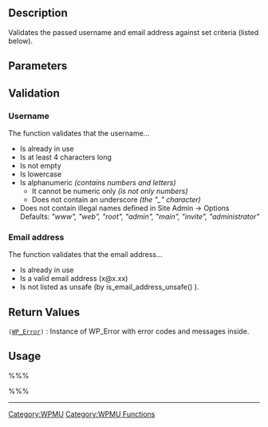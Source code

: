 == Description ==
Validates the passed username and email address against set criteria (listed below).

== Parameters ==
{{Parameter|$user_name | string |The username to be validated.}}
{{Parameter|$user_email | string |The email address to be validated.}}

== Validation ==
=== Username ===
The function validates that the username...

*Is already in use
*Is at least 4 characters long
*Is not empty
*Is lowercase
*Is alphanumeric <i>(contains numbers and letters)</i>
**It cannot be numeric only <i>(is not only numbers)</i>
**Does not contain an underscore <i>(the "_" character)</i>
*Does not contain illegal names defined in Site Admin -> Options<br />Defaults: <i>"www", "web", "root", "admin", "main", "invite", "administrator"</i>

=== Email address ===
The function validates that the email address...

*Is already in use
*Is a valid email address (x@x.xx)
*Is not listed as unsafe (by is_email_address_unsafe() ).

== Return Values ==
; <tt>([[Function_Reference/WP_Error|WP_Error]])</tt> : Instance of WP_Error with error codes and messages inside.

== Usage ==
%%%<?php wpmu_validate_user_signup($user_name, $user_email); ?>%%%

----

[[Category:WPMU]]
[[Category:WPMU Functions]]